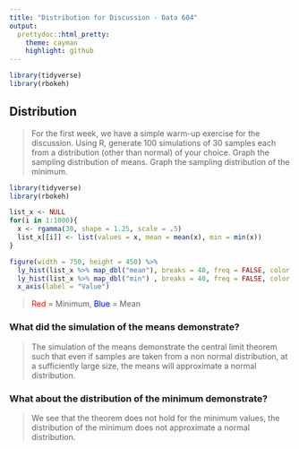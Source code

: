 ```yaml
---
title: "Distribution for Discussion - Data 604"
output:
  prettydoc::html_pretty:
    theme: cayman
    highlight: github
---
```


```r
library(tidyverse)
library(rbokeh)
```

## Distribution 
> For the first week, we have a simple warm-up exercise for the discussion.  Using R, generate 100 simulations of 30 samples each from a distribution (other than normal) of your choice.  Graph the sampling distribution of means. Graph the sampling distribution of the minimum. 

```r
library(tidyverse)
library(rbokeh)

list_x <- NULL
for(i in 1:1000){
  x <- rgamma(30, shape = 1.25, scale = .5)
  list_x[[i]] <- list(values = x, mean = mean(x), min = min(x))
}

figure(width = 750, height = 450) %>%
  ly_hist(list_x %>% map_dbl("mean"), breaks = 40, freq = FALSE, color = "blue") %>%
  ly_hist(list_x %>% map_dbl("min") , breaks = 40, freq = FALSE, color = "red") %>%
  x_axis(label = "Value") 
```

> <span style="color:red">Red</span> = Minimum, <span style="color:blue">Blue</span> = Mean

### What did the simulation of the means demonstrate?  

> The simulation of the means demonstrate the central limit theorem such that even if samples are taken from a non normal distribution, at a sufficiently large size, the means will approximate a normal distribution. 

### What about the distribution of the minimum demonstrate?  

> We see that the theorem does not hold for the minimum values, the distribution of the minimum does not approximate a normal distribution. 
